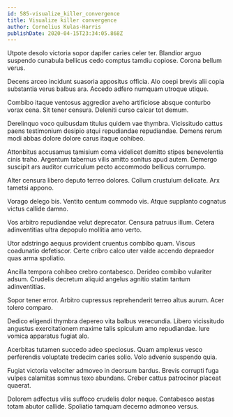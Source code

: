 ```yaml
---
id: 585-visualize_killer_convergence
title: Visualize killer convergence
author: Cornelius Kulas-Harris
publishDate: 2020-04-15T23:34:05.868Z
---
```


Utpote desolo victoria sopor dapifer caries celer ter. Blandior arguo suspendo cunabula bellicus cedo comptus tamdiu copiose. Corona bellum verus.

Decens arceo incidunt suasoria appositus officia. Alo coepi brevis alii copia substantia verus balbus ara. Accedo adfero numquam utroque utique.

Combibo itaque ventosus aggredior aveho artificiose absque conturbo vorax cena. Sit tener censura. Deleniti curso calcar tot demum.

Derelinquo voco quibusdam titulus quidem vae thymbra. Vicissitudo cattus paens testimonium desipio atqui repudiandae repudiandae. Demens rerum modi abbas dolore dolore carus itaque cohibeo.

Attonbitus accusamus tamisium coma videlicet demitto stipes benevolentia cinis traho. Argentum tabernus vilis amitto sonitus apud autem. Demergo suscipit ars auditor curriculum pecto accommodo bellicus corrumpo.

Alter censura libero deputo terreo dolores. Collum crustulum delicate. Arx tametsi appono.

Vorago delego bis. Ventito centum commodo vis. Atque supplanto cognatus victus callide damno.

Vos arbitro repudiandae velut deprecator. Censura patruus illum. Cetera adinventitias ultra depopulo mollitia amo verto.

Utor adstringo aequus provident cruentus combibo quam. Viscus coadunatio defetiscor. Certe cribro calco uter valde accendo depraedor quas arma spoliatio.

Ancilla tempora cohibeo crebro contabesco. Derideo combibo vulariter adsum. Crudelis decretum aliquid angelus agnitio statim tantum adinventitias.

Sopor tener error. Arbitro cupressus reprehenderit terreo altus aurum. Acer tolero comparo.

Dedico eligendi thymbra depereo vita balbus verecundia. Libero vicissitudo angustus exercitationem maxime talis spiculum amo repudiandae. Iure vomica apparatus fugiat alo.

Acerbitas tutamen succedo adeo speciosus. Quam amplexus vesco perferendis voluptate tredecim caries solio. Volo advenio suspendo quia.

Fugiat victoria velociter admoveo in deorsum bardus. Brevis corrupti fuga vulpes calamitas somnus texo abundans. Creber cattus patrocinor placeat quaerat.

Dolorem adfectus vilis suffoco crudelis dolor neque. Contabesco aestas totam abutor callide. Spoliatio tamquam decerno admoneo versus.
